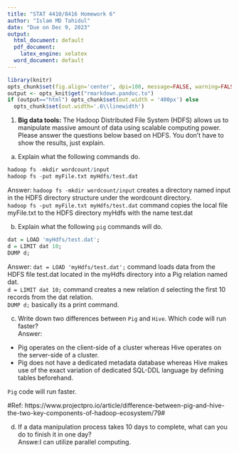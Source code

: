 ```yaml
---
title: "STAT 4410/8416 Homework 6"
author: "Islam MD Tahidul"
date: "Due on Dec 9, 2023"
output:
  html_document: default
  pdf_document:
    latex_engine: xelatex
  word_document: default
---
```


```r
library(knitr)
opts_chunk$set(fig.align='center', dpi=100, message=FALSE, warning=FALSE, cache=FALSE)
output <- opts_knit$get("rmarkdown.pandoc.to")
if (output=="html") opts_chunk$set(out.width = '400px') else
  opts_chunk$set(out.width='.6\\linewidth')
```

1. **Big data tools:** The Hadoop Distributed File System (HDFS) allows us to manipulate massive amount of data using scalable computing power. Please answer the questions below based on HDFS. You don't have to show the results, just explain.

a. Explain what the following commands do. 
```r
hadoop fs -mkdir wordcount/input
hadoop fs -put myFile.txt myHdfs/test.dat
```
 Answer: `hadoop fs -mkdir wordcount/input` creates a directory named input in the HDFS directory structure   under the wordcount directory. <br>
 `hadoop fs -put myFile.txt myHdfs/test.dat` command copies the local file myFile.txt to the HDFS directory  myHdfs with the name test.dat <br>

b. Explain what the following `pig` commands will do. 
```r
dat = LOAD 'myHdfs/test.dat';
d = LIMIT dat 10;
DUMP d;
```
 Answer: `dat = LOAD 'myHdfs/test.dat';` command loads data from the HDFS file test.dat located in the    myHdfs directory into a Pig relation named dat.<br>
 `d = LIMIT dat 10;` command creates a new relation d  selecting the first 10 records from the dat relation.<br> `DUMP d;` basically its a print command.<br>

c. Write down two differences between `Pig` and `Hive`. Which code will run faster?<br>
Answer: <br>
 - Pig operates on the client-side of a cluster whereas Hive operates on the server-side of a cluster.<br>
 - Pig does not have a dedicated metadata database whereas Hive makes use of the exact variation of dedicated SQL-DDL language by defining tables beforehand.<br>

 `Pig` code will run faster.<br>

#Ref: https://www.projectpro.io/article/difference-between-pig-and-hive-the-two-key-components-of-hadoop-ecosystem/79#

d. If a data manipulation process takes 10 days to complete, what can you do to finish it in one day?<br>
 Answe:I can utilize parallel computing.

